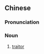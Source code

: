 {{also|反贼}}
==Chinese==
{{zh-forms|s=反贼}}

===Pronunciation===
{{zh-pron
|m=fǎnzéi
|cat=n
}}

===Noun===
{{zh-noun}}

# {{lb|zh|literary}} [[traitor]]